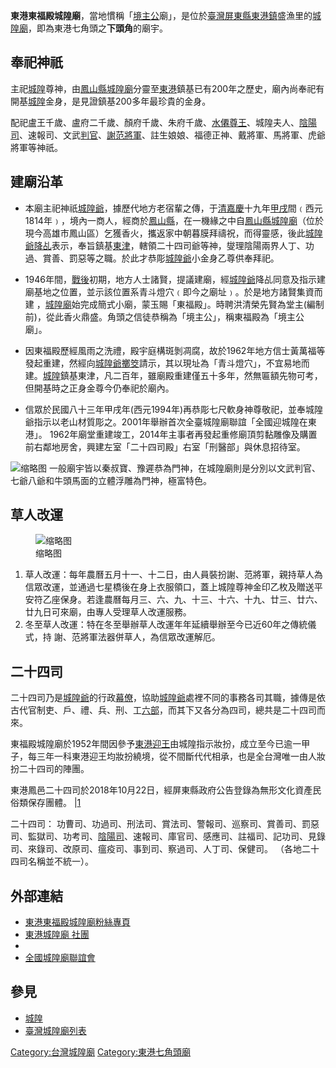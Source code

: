 {{Coord|22.4633515|120.44495|source:GoogleMaps|display=title}}
{{東亞廟宇
| name = 東港東福殿城隍廟
| img = File:東港東福殿城隍廟.jpg
| img_capt = 廟宇外觀
| image_width = 250px
| location = [[屏東縣|屏東縣]][[東港鎮_(屏東縣)|東港鎮]]延平路319號
| god = 城隍尊神
| struct =  
| open_year = [[清朝|清]][[嘉慶|嘉慶]]十九年（1814年）
| cere_date = 農曆五月十二日
| people = 
| cultural_collection =
}}
{{tw monument
|name=東港鳳邑二十四司
|formername= 
|image= FENG YI 24 SI.jpg
|imagename= 東港鳳邑二十四司
|othername= 
|formalname=
|level= 民俗
|class= 儀式
|time=  
|location=[[屏東縣|屏東縣]][[東港鎮_(屏東縣)|東港鎮]]
|open=
|cost=
|website= 
|date=2018年10月22日
|coordinates=
|coordinatesN=
|coordinatesE=
|reg_url=https://nchdb.boch.gov.tw/assets/overview/folklore/20190510000001
}}
'''東港東福殿城隍廟'''，當地慣稱「[[境主公|境主公]]廟」，是位於[[臺灣|臺灣]][[屏東縣|屏東縣]][[東港鎮_(台灣)|東港鎮]]盛漁里的[[城隍廟|城隍廟]]，即為東港七角頭之'''下頭角'''的廟宇。

==奉祀神祇==
主祀[[城隍|城隍]]尊神，由[[鳳山縣城隍廟|鳳山縣城隍廟]]分靈至[[東港鎮_(臺灣)|東港]]鎮基已有200年之歷史，廟內尚奉祀有開基[[城隍|城隍]]金身，是見證鎮基200多年最珍貴的金身。

配祀盧王千歲、盧府二千歲、顏府千歲、朱府千歲、[[水僊尊王|水僊尊王]]、城隍夫人、[[陰陽司|陰陽司]]、速報司、文武[[判官|判官]]、[[謝范將軍|謝范將軍]]、註生娘娘、福德正神、戴將軍、馬將軍、虎爺將軍等神祇。

== 建廟沿革 ==
* 本廟主祀神祇[[城隍爺|城隍爺]]，據歷代地方老宿輩之傳，于[[清|清]][[嘉慶|嘉慶]]十九年[[甲戌|甲戌]]間﹙西元1814年﹚，境內一商人，經商於[[鳳山縣_(臺灣)|鳳山縣]]，在一機緣之中自[[鳳山縣城隍廟|鳳山縣城隍廟]]（位於現今高雄市鳳山區）乞獲香火，攜返家中朝暮膜拜禱祝，而得靈感，後此[[城隍爺|城隍爺]][[降乩|降乩]]表示，奉旨鎮基[[東港鎮_(屏東縣)|東津]]，轄領二十四司爺等神，燮理陰陽兩界人丁、功過、賞善、罰惡等之職。於此才恭彫[[城隍爺|城隍爺]]小金身乙尊供奉拜祀。

* 1946年間，[[臺灣戰後時期|戰後]]初期，地方人士諸賢，提議建廟，經[[城隍爺|城隍爺]]降乩同意及指示建廟基地之位置，並示該位置系青斗燈穴﹙即今之廟址﹚。於是地方諸賢集資而建 ，[[城隍廟|城隍廟]]始完成簡式小廟，蒙玉賜「東福殿」。時聘洪清榮先賢為堂主(編制前)，從此香火鼎盛。角頭之信徒恭稱為「境主公」，稱東福殿為「境主公廟」。

* 因東福殿歷經風雨之洗禮，殿宇庭構斑剝凋腐，故於1962年地方信士黃萬福等發起重建，然經向[[城隍爺|城隍爺]][[擲筊|擲筊]]請示，其以現址為「青斗燈穴」，不宜易地而建。[[城隍|城隍]]鎮基東津，凡二百年，雖廟殿重建僅五十多年，然無匾額先物可考，但開基時之正身金尊今仍奉祀於廟內。

* 信眾於民國八十三年甲戌年(西元1994年)再恭彫七尺軟身神尊敬祀，並奉城隍爺指示以老山材質彫之。2001年舉辦首次全臺城隍廟聯誼「全國迎城隍在東港」。 1962年廟堂重建竣工，2014年主事者再發起重修廟頂剪黏雕像及購置前右鄰地房舍，興建左室「二十四司殿」右室「刑醫部」與休息招待室。
[[File:Gate_of_Dongfu_Chenghuang_Temple,_Donggang,_Pingtung.png|缩略图]]
一般廟宇皆以秦叔寶、豫遲恭為門神，在城隍廟則是分別以文武判官、七爺八爺和牛頭馬面的立體浮雕為門神，極富特色。

== 草人改運 ==
[[File:Changing_Luck_by_Strawmen_in_Dongfu_Chenghuang_Temple,_Donggang,_Pingtung.png|缩略图]]

#草人改運：每年農曆五月十一、十二日，由人員裝扮謝、范將軍，親持草人為信眾改運，並通過七星橋後在身上衣服領口，蓋上城隍尊神金印乙枚及贈送平安符乙座保身。若逢農曆每月三、六、九、十三、十六、十九、廿三、廿六、廿九日可來廟，由專人受理草人改運服務。
#冬至草人改運：特在冬至舉辦草人改運年年延續舉辦至今已近60年之傳統儀式，持 謝、范將軍法器併草人，為信眾改運解厄。

== 二十四司 ==
二十四司乃是[[城隍爺|城隍爺]]的行政[[幕僚|幕僚]]，協助[[城隍爺|城隍爺]]處裡不同的事務各司其職，據傳是依古代官制吏、戶、禮、兵、刑、工[[六部|六部]]，而其下又各分為四司，總共是二十四司而來。

東福殿城隍廟於1952年間因參予[[東港迎王平安祭典|東港迎王]]由城隍指示妝扮，成立至今已逾一甲子，每三年一科東港迎王均妝扮繞境，從不間斷代代相承，也是全台灣唯一由人妝扮二十四司的陣團。

東港鳳邑二十四司於2018年10月22日，經屏東縣政府公告登錄為無形文化資產民俗類保存團體。
|[https://nchdb.boch.gov.tw/assets/overview/folklore/20190510000001] {{Wayback|url=https://nchdb.boch.gov.tw/assets/overview/folklore/20190510000001 |date=20200325142656 }}

二十四司：
功曹司、功過司、刑法司、賞法司、警報司、巡察司、賞善司、罰惡司、監獄司、功考司、[[陰陽司|陰陽司]]、速報司、庫官司、感應司、註福司、記功司、見錄司、來錄司、改原司、瘟疫司、事到司、察過司、人丁司、保健司。
（各地二十四司名稱並不統一）。

== 外部連結 ==
*[https://www.facebook.com/Tungkang.Chenghuang/ 東港東福殿城隍廟粉絲專頁]
*[https://www.facebook.com/125090604225774/ 東港城隍廟 社團]
* {{instagram|chenghuang512}}
*[http://www.cheng-huang.org.tw/Default.aspx 全國城隍廟聯誼會] {{Wayback|url=http://www.cheng-huang.org.tw/Default.aspx |date=20190608043004 }}

== 參見 ==
*[[城隍|城隍]]
*[[臺灣城隍廟列表|臺灣城隍廟列表]]

{{臺灣城隍廟}}
{{屏東縣文化資產}}

[[Category:台灣城隍廟|Category:台灣城隍廟]]
[[Category:東港七角頭廟|Category:東港七角頭廟]]
